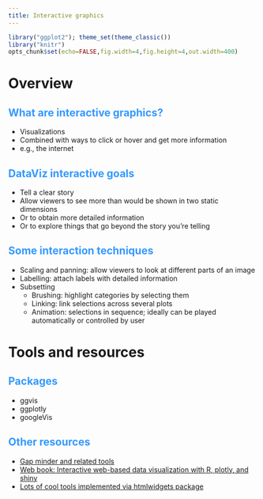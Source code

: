 ```yaml
---
title: Interactive graphics
---
```

<!-- .refs is style for reference page (small text) -->
<style>
.refs {
   font-size: 16px;
}
h2 { 
 color: #3399ff;		
}
h3 { 
 color: #3399ff;		
}
.title-slide {
   background-color: #55bbff;
}
</style>
<!--    content: url(https://i.creativecommons.org/l/by-sa/4.0/88x31.png)
>
<!-- Limit image width and height -->
<style type="text/css">
img {     
  max-height: 560px;     
  max-width: 800px; 
}
</style>

```r
library("ggplot2"); theme_set(theme_classic())
library("knitr")
opts_chunk$set(echo=FALSE,fig.width=4,fig.height=4,out.width=400)
```

# Overview

## What are interactive graphics?

* Visualizations
* Combined with ways to click or hover and get more information
* e.g., the internet

## DataViz interactive goals

* Tell a clear story
* Allow viewers to see more than would be shown in two static dimensions
* Or to obtain more detailed information
* Or to explore things that go beyond the story you're telling

## Some interaction techniques

* Scaling and panning: allow viewers to look at different parts of an image
* Labelling: attach labels with detailed information
* Subsetting
	* Brushing: highlight categories by selecting them
	* Linking: link selections across several plots
	* Animation: selections in sequence; ideally can be played automatically or controlled by user

# Tools and resources

## Packages

* ggvis
* ggplotly
* googleVis

## Other resources

* [Gap minder and related tools](https://towardsdatascience.com/how-to-build-animated-charts-like-hans-rosling-doing-it-all-in-r-570efc6ba382)
* [Web book: Interactive web-based data visualization with R, plotly, and shiny](https://plotly-r.com/)
* [Lots of cool tools implemented via htmlwidgets package](https://www.htmlwidgets.org/)

